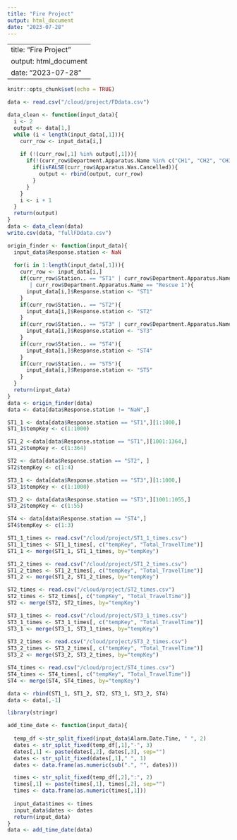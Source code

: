 ```yaml
---
title: "Fire Project"
output: html_document
date: "2023-07-28"
---
```


---
title: "Fire Project"
output: html_document
date: "2023-07-28"
---

```r
knitr::opts_chunk$set(echo = TRUE)
```

```r
data <- read.csv("/cloud/project/FDdata.csv")

data_clean <- function(input_data){
  i <- 2
  output <- data[1,]
  while (i < length(input_data[,1])){
    curr_row <- input_data[i,]
  
    if (!(curr_row[,1] %in% output[,1])){
      if(!(curr_row$Department.Apparatus.Name %in% c("CH1", "CH2", "CH3", "CH4", "Battalion"))){
        if(isFALSE(curr_row$Apparatus.Was.Cancelled)){
          output <- rbind(output, curr_row)
        }
      }
    }
    i <- i + 1
  }
  return(output)
}
data <- data_clean(data)
write.csv(data, "fullFDdata.csv")
```

```r
origin_finder <- function(input_data){
  input_data$Response.station <- NaN
  
  for(i in 1:length(input_data[,1])){
    curr_row <- input_data[i,]
    if(curr_row$Station.. == "ST1" | curr_row$Department.Apparatus.Name == "Engine 8"
       | curr_row$Department.Apparatus.Name == "Rescue 1"){
      input_data[i,]$Response.station <- "ST1"
    }
    if(curr_row$Station.. == "ST2"){
      input_data[i,]$Response.station <- "ST2"
    }
    if(curr_row$Station.. == "ST3" | curr_row$Department.Apparatus.Name == "Engine 6"){
      input_data[i,]$Response.station <- "ST3"
    }
    if(curr_row$Station.. == "ST4"){
      input_data[i,]$Response.station <- "ST4"
    }
    if(curr_row$Station.. == "ST5"){
      input_data[i,]$Response.station <- "ST5"
    }
  }
  return(input_data)
}
data <- origin_finder(data)
data <- data[data$Response.station != "NaN",]
```

```r
ST1_1 <- data[data$Response.station == "ST1",][1:1000,]
ST1_1$tempKey <- c(1:1000)

ST1_2 <-data[data$Response.station == "ST1",][1001:1364,]
ST1_2$tempKey <- c(1:364)

ST2 <- data[data$Response.station == "ST2", ]
ST2$tempKey <- c(1:4)

ST3_1 <- data[data$Response.station == "ST3",][1:1000,]
ST3_1$tempKey <- c(1:1000)

ST3_2 <- data[data$Response.station == "ST3",][1001:1055,]
ST3_2$tempKey <- c(1:55)

ST4 <- data[data$Response.station == "ST4",]
ST4$tempKey <- c(1:3)
```

```r
ST1_1_times <- read.csv("/cloud/project/ST1_1_times.csv")
ST1_1_times <- ST1_1_times[, c("tempKey", "Total_TravelTime")]
ST1_1 <- merge(ST1_1, ST1_1_times, by="tempKey")

ST1_2_times <- read.csv("/cloud/project/ST1_2_times.csv")
ST1_2_times <- ST1_2_times[, c("tempKey", "Total_TravelTime")]
ST1_2 <- merge(ST1_2, ST1_2_times, by="tempKey")

ST2_times <- read.csv("/cloud/project/ST2_times.csv")
ST2_times <- ST2_times[, c("tempKey", "Total_TravelTime")]
ST2 <- merge(ST2, ST2_times, by="tempKey")

ST3_1_times <- read.csv("/cloud/project/ST3_1_times.csv")
ST3_1_times <- ST3_1_times[, c("tempKey", "Total_TravelTime")]
ST3_1 <- merge(ST3_1, ST3_1_times, by="tempKey")
 
ST3_2_times <- read.csv("/cloud/project/ST3_2_times.csv")
ST3_2_times <- ST3_2_times[, c("tempKey", "Total_TravelTime")]
ST3_2 <- merge(ST3_2, ST3_2_times, by="tempKey")

ST4_times <- read.csv("/cloud/project/ST4_times.csv")
ST4_times <- ST4_times[, c("tempKey", "Total_TravelTime")]
ST4 <- merge(ST4, ST4_times, by="tempKey")

data <- rbind(ST1_1, ST1_2, ST2, ST3_1, ST3_2, ST4)
data <- data[,-1]
```

```r
library(stringr)

add_time_date <- function(input_data){
  
  temp_df <-str_split_fixed(input_data$Alarm.Date.Time, " ", 2)
  dates <- str_split_fixed(temp_df[,1],"-", 3)
  dates[,1] <- paste(dates[,2], dates[,3], sep="")
  dates <- str_split_fixed(dates[,1]," ", 1)
  dates <- data.frame(as.numeric(sub(".", "", dates)))

  times <- str_split_fixed(temp_df[,2],":", 2)
  times[,1] <- paste(times[,1], times[,2], sep="")
  times <- data.frame(as.numeric(times[,1]))
  
  input_data$times <- times
  input_data$dates <- dates
  return(input_data)
}
data <- add_time_date(data)
```